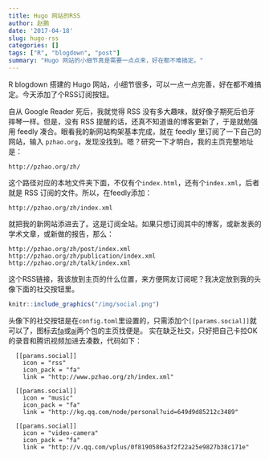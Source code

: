 ```yaml
---
title: Hugo 网站的RSS
author: 赵鹏
date: '2017-04-18'
slug: hugo-rss
categories: []
tags: ["R", "blogdown", "post"]
summary: "Hugo 网站的小细节真是需要一点点来，好在都不难搞定。"
---
```


R blogdown 搭建的 Hugo 网站，小细节很多，可以一点一点完善，好在都不难搞定。今天添加了个RSS订阅按钮。

自从 Google Reader 死后，我就觉得 RSS 没有多大趣味，就好像子期死后伯牙摔琴一样。但是，没有 RSS 提醒的话，还真不知道谁的博客更新了，于是就勉强用 feedly 凑合。眼看我的新网站构架基本完成，就在 feedly 里订阅了一下自己的网站，输入 `pzhao.org`，发现没找到。嗯？研究一下才明白，我的主页完整地址是：

```
http://pzhao.org/zh/
```

这个路径对应的本地文件夹下面，不仅有个`index.html`，还有个`index.xml`，后者就是 RSS 订阅的文件。所以，在feedly添加： 

```
http://pzhao.org/zh/index.xml
```

就把我的新网站添进去了。这是订阅全站。如果只想订阅其中的博客，或新发表的学术文章，或新做的报告，那么：

```
http://pzhao.org/zh/post/index.xml
http://pzhao.org/zh/publication/index.xml
http://pzhao.org/zh/talk/index.xml
```


这个RSS链接，我该放到主页的什么位置，来方便网友订阅呢？我决定放到我的头像下面的社交按钮里。

```r
knitr::include_graphics("/img/social.png")
```

头像下的社交按钮是在`config.toml`里设置的，只需添加个`[[params.social]]`就可以了，图标去[fa](https://fortawesome.github.io/Font-Awesome/icons/)或[ai](https://jpswalsh.github.io/academicons/)两个包的主页找便是。 
实在缺乏社交，只好把自己卡拉OK的录音和腾讯视频加进去凑数，代码如下：

```
  [[params.social]]
    icon = "rss"
    icon_pack = "fa"
    link = "http://www.pzhao.org/zh/index.xml"

  [[params.social]]
    icon = "music"
    icon_pack = "fa"
    link = "http://kg.qq.com/node/personal?uid=649d9d85212c3489"

  [[params.social]]
    icon = "video-camera"
    icon_pack = "fa"
    link = "http://v.qq.com/vplus/0f8190586a3f2f22a25e9827b38c171e"

```

